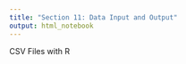 ```yaml
---
title: "Section 11: Data Input and Output"
output: html_notebook
---
```


CSV Files with R

```r

```

